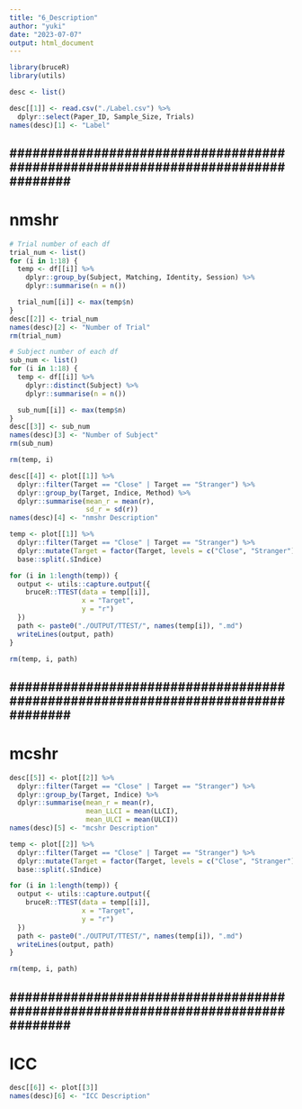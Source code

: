 ```yaml
---
title: "6_Description"
author: "yuki"
date: "2023-07-07"
output: html_document
---
```

```r
library(bruceR)
library(utils)
```


```r
desc <- list()
```

```r
desc[[1]] <- read.csv("./Label.csv") %>%
  dplyr::select(Paper_ID, Sample_Size, Trials)
names(desc)[1] <- "Label"
```


################################################################################
--------------------------------------------------------------------------------
################################################################################


# nmshr
```r
# Trial number of each df
trial_num <- list()
for (i in 1:18) {
  temp <- df[[i]] %>%
    dplyr::group_by(Subject, Matching, Identity, Session) %>%
    dplyr::summarise(n = n())

  trial_num[[i]] <- max(temp$n)
}
desc[[2]] <- trial_num
names(desc)[2] <- "Number of Trial"
rm(trial_num)

# Subject number of each df
sub_num <- list()
for (i in 1:18) {
  temp <- df[[i]] %>%
    dplyr::distinct(Subject) %>%
    dplyr::summarise(n = n())

  sub_num[[i]] <- max(temp$n)
}
desc[[3]] <- sub_num
names(desc)[3] <- "Number of Subject"
rm(sub_num)

rm(temp, i)
```

```r
desc[[4]] <- plot[[1]] %>%
  dplyr::filter(Target == "Close" | Target == "Stranger") %>%
  dplyr::group_by(Target, Indice, Method) %>%
  dplyr::summarise(mean_r = mean(r),
                   sd_r = sd(r)) 
names(desc)[4] <- "nmshr Description"
```

```r
temp <- plot[[1]] %>%
  dplyr::filter(Target == "Close" | Target == "Stranger") %>%
  dplyr::mutate(Target = factor(Target, levels = c("Close", "Stranger"))) %>%
  base::split(.$Indice) 

for (i in 1:length(temp)) {
  output <- utils::capture.output({
    bruceR::TTEST(data = temp[[i]],
                  x = "Target",
                  y = "r")
  })
  path <- paste0("./OUTPUT/TTEST/", names(temp[i]), ".md")
  writeLines(output, path)
}

rm(temp, i, path)
```


################################################################################
--------------------------------------------------------------------------------
################################################################################


# mcshr
```r
desc[[5]] <- plot[[2]] %>%
  dplyr::filter(Target == "Close" | Target == "Stranger") %>%
  dplyr::group_by(Target, Indice) %>%
  dplyr::summarise(mean_r = mean(r),
                   mean_LLCI = mean(LLCI),
                   mean_ULCI = mean(ULCI)) 
names(desc)[5] <- "mcshr Description"
```

```r
temp <- plot[[2]] %>%
  dplyr::filter(Target == "Close" | Target == "Stranger") %>%
  dplyr::mutate(Target = factor(Target, levels = c("Close", "Stranger"))) %>%
  base::split(.$Indice) 

for (i in 1:length(temp)) {
  output <- utils::capture.output({
    bruceR::TTEST(data = temp[[i]],
                  x = "Target",
                  y = "r")
  })
  path <- paste0("./OUTPUT/TTEST/", names(temp[i]), ".md")
  writeLines(output, path)
}

rm(temp, i, path)
```


################################################################################
--------------------------------------------------------------------------------
################################################################################


# ICC
```r
desc[[6]] <- plot[[3]] 
names(desc)[6] <- "ICC Description"
```

